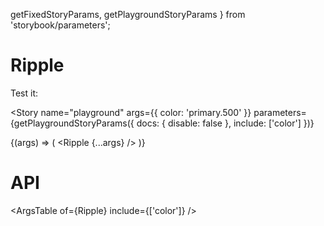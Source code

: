   getFixedStoryParams,
  getPlaygroundStoryParams
} from 'storybook/parameters';

<Meta title="Components/Ripple" component={Ripple} />

# Ripple

Test it:

<Story
  name="playground"
  args={{ color: 'primary.500' }}
  parameters={getPlaygroundStoryParams({
    docs: { disable: false },
    include: ['color']
  })}
>
  {(args) => (
    <Box
      bg="neutral.50"
      border="thin solid lightgray"
      borderRadius="50%"
      height="300px"
      overflow="hidden"
      position="relative"
      width="300px"
    >
      <Ripple {...args} />
    </Box>
  )}
</Story>

# API

<ArgsTable of={Ripple} include={['color']} />
